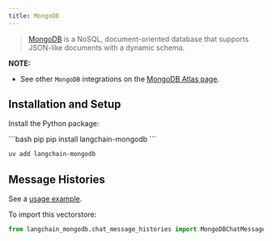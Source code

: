 ```yaml
---
title: MongoDB
---
```


>[MongoDB](https://www.mongodb.com/) is a NoSQL, document-oriented
> database that supports JSON-like documents with a dynamic schema.

**NOTE:**
- See other `MongoDB` integrations on the [MongoDB Atlas page](/oss/python/integrations/providers/mongodb_atlas).

## Installation and Setup

Install the Python package:

<CodeGroup>
```bash pip
pip install langchain-mongodb
```

```bash uv
uv add langchain-mongodb
```
</CodeGroup>

## Message Histories

See a [usage example](/oss/python/integrations/memory/mongodb_chat_message_history).

To import this vectorstore:
```python
from langchain_mongodb.chat_message_histories import MongoDBChatMessageHistory
```
